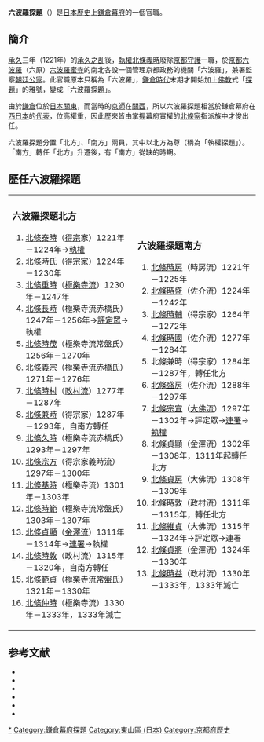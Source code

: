'''六波羅探題'''（{{jpn|j=六波羅探題|hg=ろくはらたんだい|rm=Rokuhara tandai}}）是[[日本歷史|日本歷史]]上[[鎌倉幕府|鎌倉幕府]]的一個官職。

==簡介==
[[承久|承久]]三年（1221年）的[[承久之乱|承久之乱]]後，[[執權|執權]][[北條義時|北條義時]]廢除[[京都守護|京都守護]]一職，於[[京都|京都]][[六波羅|六波羅]]（六原）[[六波羅蜜寺|六波羅蜜寺]]的南北各設一個管理京都政務的機關「六波羅」，兼署監察[[朝廷|朝廷]][[公家|公家]]。此官職原本只稱為「六波羅」，[[鎌倉時代|鎌倉時代]]末期才開始加上[[佛教|佛教]]式「[[探題|探題]]」的雅號，變成「六波羅探題」。

由於[[鎌倉|鎌倉]]位於[[日本|日本]][[关东地方|關東]]，而當時的[[平安京|京師]]在[[近畿地方|關西]]，所以六波羅探題相當於鎌倉幕府在[[西日本|西日本]]的[[代表|代表]]，位高權重，因此歷來皆由掌握幕府實權的[[北條氏|北條家]]指派族中才俊出任。

六波羅探題分置「北方」、「南方」兩員，其中以北方為尊（稱為「執權探題」）。「南方」轉任「北方」升遷後，有「南方」從缺的時期。

== 歷任六波羅探題 ==
{|border=0
|valign=top|

=== 六波羅探題北方 ===
# [[北條泰時|北條泰時]]（[[得宗|得宗]]家）1221年－1224年→[[執權|執權]]
# [[北條時氏|北條時氏]]（得宗家）1224年－1230年
# [[北條重時|北條重時]]（[[北條氏_(極樂寺流)|極樂寺流]]）1230年－1247年
# [[北條長時|北條長時]]（極樂寺流赤橋氏）1247年－1256年→[[評定眾|評定眾]]→執權
# [[北條時茂|北條時茂]]（極樂寺流常盤氏）1256年－1270年
# [[北條義宗|北條義宗]]（極樂寺流赤橋氏）1271年－1276年
# [[北條時村|北條時村]]（[[北條氏_(政村流)|政村流]]）1277年－1287年
# [[北條兼時|北條兼時]]（得宗家）1287年－1293年，自南方轉任
# [[北條久時|北條久時]]（極樂寺流赤橋氏）1293年－1297年
# [[北條宗方|北條宗方]]（得宗家義時流）1297年－1300年
# [[北條基時|北條基時]]（極樂寺流）1301年－1303年
# [[北條時範|北條時範]]（極樂寺流常盤氏）1303年－1307年
# [[北條貞顯|北條貞顯]]（[[北條氏_(金澤流)|金澤流]]）1311年－1314年→[[連署_(役職)|連署]]→執權
# [[北條時敦|北條時敦]]（政村流）1315年－1320年，自南方轉任
# [[北條範貞|北條範貞]]（極樂寺流常盤氏）1321年－1330年
# [[北條仲時|北條仲時]]（極樂寺流）1330年－1333年，1333年滅亡
|valign=top|

=== 六波羅探題南方 ===
# [[北條時房|北條時房]]（時房流）1221年－1225年
# [[北條時盛|北條時盛]]（佐介流）1224年－1242年
# [[北條時輔|北條時輔]]（得宗家）1264年－1272年
# [[北條時國|北條時國]]（佐介流）1277年－1284年
#北條兼時（得宗家）1284年－1287年，轉任北方
# [[北條盛房|北條盛房]]（佐介流）1288年－1297年
# [[北條宗宣|北條宗宣]]（[[北條氏_(大佛流)|大佛流]]）1297年－1302年→評定眾→[[連署_(役職)|連署]]→[[執權|執權]]
#北條貞顯（金澤流）1302年－1308年，1311年起轉任北方
# [[北條貞房|北條貞房]]（大佛流）1308年－1309年
#北條時敦（政村流）1311年－1315年，轉任北方
# [[北條維貞|北條維貞]]（大佛流）1315年－1324年→評定眾→連署
# [[北條貞將|北條貞將]]（金澤流）1324年－1330年
# [[北條時益|北條時益]]（政村流）1330年－1333年，1333年滅亡
|}

== 参考文献 ==
*{{Cite book|和書|author=佐藤進一|title=鎌倉幕府控訴制度の研究|publisher=岩波書店|year=1993|date=1993-02|isbn=978-4-0000-2806-6}}
*{{Cite journal|和書|author=熊谷隆之|title=六波羅探題考|journal=史学雑誌|volume=113|issue=7|publisher=史学会|year=2004|doi=10.24471/shigaku.113.7_1262|ref=harv}}
*{{Cite book|和書|author=森幸夫|title=六波羅探題の研究|publisher=続群書類従完成会|year=2005|date=2005-04|isbn=4-7971-0742-1|ref=harv}}
*{{Cite book|和書|author=木村英一|title=鎌倉時代公武関係と六波羅探題|publisher=清文堂出版|year=2016|date=2016-01|isbn=978-4-7924-1037-7|ref=harv}}
*{{Cite book|和書|author=日本史史料研究会編|title=将軍・執権・連署：鎌倉幕府権力を考える|publisher=吉川弘文館|year=2018|isbn=978-4-642-08331-7|ref=harv}}
*{{Cite book|和書|author=石井清文|title=鎌倉幕府連署制の研究|publisher=岩田書院|year=2020|isbn=978-4-86602-090-7|ref=harv}}

{{六波羅探題}}

[[Category:六波羅探題|*]]
[[Category:鎌倉幕府探題|Category:鎌倉幕府探題]]
[[Category:東山區_(日本)|Category:東山區 (日本)]]
[[Category:京都府歷史|Category:京都府歷史]]